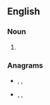 {{also|-isms}}

==English==

===Noun===
{{head|en|noun plural form}}

# {{plural of|ism|lang=en}}

===Anagrams===
* {{l|en|miss}}, {{l|en|Miss}}, {{l|en|Miss.}}
* {{l|en|sims}}, {{l|en|Sims}}, {{l|en|SIMS}}